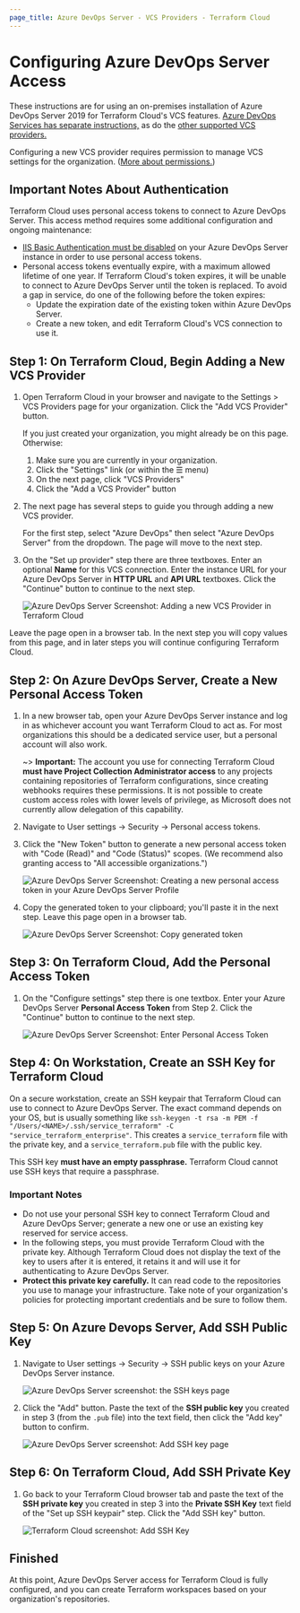 ```yaml
---
page_title: Azure DevOps Server - VCS Providers - Terraform Cloud
---
```


# Configuring Azure DevOps Server Access

These instructions are for using an on-premises installation of Azure DevOps Server 2019 for Terraform Cloud's VCS features. [Azure DevOps Services has separate instructions,](/cloud-docs/vcs/azure-devops-services) as do the [other supported VCS providers.](/cloud-docs/vcs)

Configuring a new VCS provider requires permission to manage VCS settings for the organization. ([More about permissions.](/cloud-docs/users-teams-organizations/permissions))

[permissions-citation]: #intentionally-unused---keep-for-maintainers

## Important Notes About Authentication

Terraform Cloud uses personal access tokens to connect to Azure DevOps Server. This access method requires some additional configuration and ongoing maintenance:

- [IIS Basic Authentication must be disabled](https://docs.microsoft.com/en-us/azure/devops/integrate/get-started/authentication/iis-basic-auth?view=azure-devops) on your Azure DevOps Server instance in order to use personal access tokens.
- Personal access tokens eventually expire, with a maximum allowed lifetime of one year. If Terraform Cloud's token expires, it will be unable to connect to Azure DevOps Server until the token is replaced. To avoid a gap in service, do one of the following before the token expires:
  - Update the expiration date of the existing token within Azure DevOps Server.
  - Create a new token, and edit Terraform Cloud's VCS connection to use it.

## Step 1: On Terraform Cloud, Begin Adding a New VCS Provider

1. Open Terraform Cloud in your browser and navigate to the Settings > VCS Providers page for your organization. Click the "Add VCS Provider" button.

   If you just created your organization, you might already be on this page. Otherwise:

   1. Make sure you are currently in your organization.
   1. Click the "Settings" link (or within the ☰ menu)
   1. On the next page, click "VCS Providers"
   1. Click the "Add a VCS Provider" button

1. The next page has several steps to guide you through adding a new VCS provider.

   For the first step, select "Azure DevOps" then select "Azure DevOps Server" from the dropdown. The page will move to the next step.

1. On the "Set up provider" step there are three textboxes. Enter an optional **Name** for this VCS connection. Enter the instance URL for your Azure DevOps Server in **HTTP URL** and **API URL** textboxes. Click the "Continue" button to continue to the next step.

   ![Azure DevOps Server Screenshot: Adding a new VCS Provider in Terraform Cloud](/img/docs/azure-devops-server-setup-provider.png)

Leave the page open in a browser tab. In the next step you will copy values from this page, and in later steps you will continue configuring Terraform Cloud.

## Step 2: On Azure DevOps Server, Create a New Personal Access Token

1. In a new browser tab, open your Azure DevOps Server instance and log in as whichever account you want Terraform Cloud to act as. For most organizations this should be a dedicated service user, but a personal account will also work.

   ~> **Important:** The account you use for connecting Terraform Cloud **must have Project Collection Administrator access** to any projects containing repositories of Terraform configurations, since creating webhooks requires these permissions. It is not possible to create custom access roles with lower levels of privilege, as Microsoft does not currently allow delegation of this capability.

1. Navigate to User settings -> Security -> Personal access tokens.

1. Click the "New Token" button to generate a new personal access token with "Code (Read)" and "Code (Status)" scopes. (We recommend also granting access to "All accessible organizations.")

   ![Azure DevOps Server Screenshot: Creating a new personal access token in your Azure DevOps Server Profile](/img/docs/azure-devops-server-create-token.png)

1. Copy the generated token to your clipboard; you'll paste it in the next step. Leave this page open in a browser tab.

   ![Azure DevOps Server Screenshot: Copy generated token](/img/docs/azure-devops-server-copy-token.png)

## Step 3: On Terraform Cloud, Add the Personal Access Token

1. On the "Configure settings" step there is one textbox. Enter your Azure DevOps Server **Personal Access Token** from Step 2. Click the "Continue" button to continue to the next step.

   ![Azure DevOps Server Screenshot: Enter Personal Access Token](/img/docs/azure-devops-server-configure-settings.png)

## Step 4: On Workstation, Create an SSH Key for Terraform Cloud

On a secure workstation, create an SSH keypair that Terraform Cloud can use to connect to Azure DevOps Server. The exact command depends on your OS, but is usually something like `ssh-keygen -t rsa -m PEM -f "/Users/<NAME>/.ssh/service_terraform" -C "service_terraform_enterprise"`. This creates a `service_terraform` file with the private key, and a `service_terraform.pub` file with the public key.

This SSH key **must have an empty passphrase.** Terraform Cloud cannot use SSH keys that require a passphrase.

### Important Notes

- Do not use your personal SSH key to connect Terraform Cloud and Azure DevOps Server; generate a new one or use an existing key reserved for service access.
- In the following steps, you must provide Terraform Cloud with the private key. Although Terraform Cloud does not display the text of the key to users after it is entered, it retains it and will use it for authenticating to Azure DevOps Server.
- **Protect this private key carefully.** It can read code to the repositories you use to manage your infrastructure. Take note of your organization's policies for protecting important credentials and be sure to follow them.

## Step 5: On Azure Devops Server, Add SSH Public Key

1. Navigate to User settings -> Security -> SSH public keys on your Azure DevOps Server instance.

   ![Azure DevOps Server screenshot: the SSH keys page](/img/docs/azure-devops-server-public-keys.png)

1. Click the "Add" button. Paste the text of the **SSH public key** you created in step 3 (from the `.pub` file) into the text field, then click the "Add key" button to confirm.

   ![Azure DevOps Server screenshot: Add SSH key page](/img/docs/azure-devops-server-public-keys-add.png)

## Step 6: On Terraform Cloud, Add SSH Private Key

1. Go back to your Terraform Cloud browser tab and paste the text of the **SSH private key** you created in step 3 into the **Private SSH Key** text field of the "Set up SSH keypair" step. Click the "Add SSH key" button.

   ![Terraform Cloud screenshot: Add SSH Key](/img/docs/azure-devops-server-add-private-key.png)

## Finished

At this point, Azure DevOps Server access for Terraform Cloud is fully configured, and you can create Terraform workspaces based on your organization's repositories.
